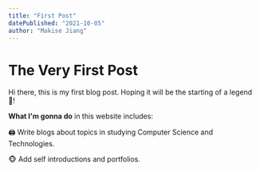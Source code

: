 ```yaml
---
title: "First Post"
datePublished: "2021-10-05"
author: "Makise Jiang"
---
```

# The Very First Post

Hi there, this is my first blog post. Hoping it will be the starting of a legend 🚀!

**What I'm gonna do** in this website includes:

🖨 Write blogs about topics in studying Computer Science and Technologies.

🐵 Add self introductions and portfolios. 